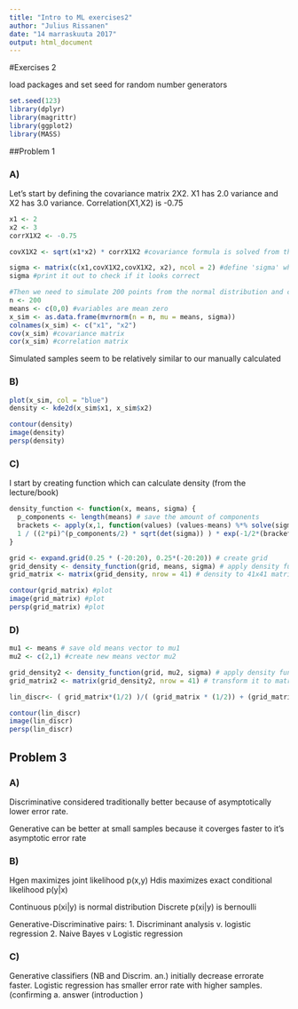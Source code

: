 ---
title: "Intro to ML exercises2"
author: "Julius Rissanen"
date: "14 marraskuuta 2017"
output: html_document
---
#Exercises 2

load packages and set seed for random number generators
```{r, error = F, warning = F, message= F}
set.seed(123)
library(dplyr)
library(magrittr)
library(ggplot2)
library(MASS)
```


##Problem 1

### A)

Let's start by defining the covariance matrix 2X2. X1 has 2.0 variance and X2 has 3.0 variance. Correlation(X1,X2) is -0.75

```{r}
x1 <- 2
x2 <- 3
corrX1X2 <- -0.75

covX1X2 <- sqrt(x1*x2) * corrX1X2 #covariance formula is solved from the formula given in problem

sigma <- matrix(c(x1,covX1X2,covX1X2, x2), ncol = 2) #define 'sigma' which is covariance matrix
sigma #print it out to check if it looks correct

#Then we need to simulate 200 points from the normal distribution and compare empirical to manual
n <- 200
means <- c(0,0) #variables are mean zero
x_sim <- as.data.frame(mvrnorm(n = n, mu = means, sigma))
colnames(x_sim) <- c("x1", "x2")
cov(x_sim) #covariance matrix
cor(x_sim) #correlation matrix
```

Simulated samples seem to be relatively similar to our manually calculated


### B)
```{r}
plot(x_sim, col = "blue")
density <- kde2d(x_sim$x1, x_sim$x2)

contour(density)
image(density)
persp(density)
```

### C)

I start by creating function which can calculate density (from the lecture/book)

```{r}
density_function <- function(x, means, sigma) {
  p_components <- length(means) # save the amount of components
  brackets <- apply(x,1, function(values) (values-means) %*% solve(sigma) %*% (values-means)) #separate last part
  1 / ((2*pi)^(p_components/2) * sqrt(det(sigma)) ) * exp(-1/2*(brackets)) # calculate density
}

grid <- expand.grid(0.25 * (-20:20), 0.25*(-20:20)) # create grid
grid_density <- density_function(grid, means, sigma) # apply density function
grid_matrix <- matrix(grid_density, nrow = 41) # density to 41x41 matrix

contour(grid_matrix) #plot
image(grid_matrix) #plot
persp(grid_matrix) #plot
```


### D)

```{r}
mu1 <- means # save old means vector to mu1
mu2 <- c(2,1) #create new means vector mu2

grid_density2 <- density_function(grid, mu2, sigma) # apply density function again with new mu2
grid_matrix2 <- matrix(grid_density2, nrow = 41) # transform it to matrix 41x41

lin_discr<- ( grid_matrix*(1/2) )/( (grid_matrix * (1/2)) + (grid_matrix2 * (1/2)) ) #calculate linear discriminant which is also the posterior

contour(lin_discr)
image(lin_discr)
persp(lin_discr)
```


## Problem 3

### A)

Discriminative considered traditionally better because of asymptotically lower error rate.

Generative can be better at small samples because it coverges faster to it's asymptotic error rate

### B)

Hgen maximizes joint likelihood p(x,y)
Hdis maximizes exact conditional likelihood p(y|x)

Continuous p(xi|y) is normal distribution
Discrete p(xi|y) is bernoulli

Generative-Discriminative pairs:
1. Discriminant analysis v. logistic regression
2. Naive Bayes v Logistic regression

### C)

Generative classifiers (NB and Discrim. an.) initially decrease errorate faster. Logistic regression has smaller error rate with higher samples. (confirming a. answer (introduction )
